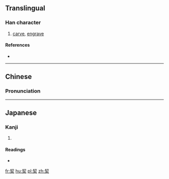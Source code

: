 ==Translingual==

===Han character===
{{Han char|rn=75|rad=木|as=06|sn=10|four=5790<sub>4</sub>|canj=手竹木 (QHD)}}

# [[carve]], [[engrave]]

====References====
* {{Han ref|kx=0522.010|dkj=14691|dj=0910.100|hdz=21199.110|uh=6814|ud=26644|bh=D1ED|bd=53741}}

----

==Chinese==
{{zh-hanzi-box|[[栔]]}}

===Pronunciation===
{{zh-pron
|m=qì
|c=kai3
|mc=y
|oc=y
|ma=
|cat=v
}}

----

==Japanese==

===Kanji===
{{ja-kanji|grade=|rs=木06}}

# {{defn|lang=ja|sort=木06}}

====Readings====
* {{ja-readings|on=[[けい]] (kei), [[けつ]] (ketsu), [[けち]] (kechi)|kun=[[きざむ]] (kizamu)}}

[[fr:栔]]
[[hu:栔]]
[[pl:栔]]
[[zh:栔]]